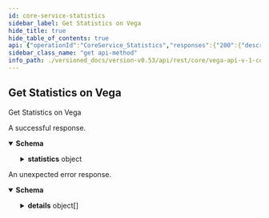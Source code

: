```yaml
---
id: core-service-statistics
sidebar_label: Get Statistics on Vega
hide_title: true
hide_table_of_contents: true
api: {"operationId":"CoreService_Statistics","responses":{"200":{"description":"A successful response.","content":{"application/json":{"schema":{"type":"object","properties":{"statistics":{"type":"object","properties":{"blockHeight":{"type":"string","format":"uint64","title":"Current block height as reported by the Vega blockchain"},"backlogLength":{"type":"string","format":"uint64","title":"Current backlog length (number of transactions) that are waiting to be included in a block"},"totalPeers":{"type":"string","format":"uint64","title":"Total number of connected peers to this node"},"genesisTime":{"type":"string","title":"Genesis block date and time formatted in ISO-8601 datetime format with nanosecond precision"},"currentTime":{"type":"string","title":"Current system date and time formatted in ISO-8601 datetime format with nanosecond precision"},"vegaTime":{"type":"string","title":"Current Vega date and time formatted in ISO-8601 datetime format with nanosecond precision"},"status":{"title":"Status of the connection to the Vega blockchain\n- See [`ChainStatus`](#vega.ChainStatus)","type":"string","enum":["CHAIN_STATUS_UNSPECIFIED","CHAIN_STATUS_DISCONNECTED","CHAIN_STATUS_REPLAYING","CHAIN_STATUS_CONNECTED"],"default":"CHAIN_STATUS_UNSPECIFIED","description":"- CHAIN_STATUS_UNSPECIFIED: Default value, always invalid\n - CHAIN_STATUS_DISCONNECTED: Blockchain is disconnected\n - CHAIN_STATUS_REPLAYING: Blockchain is replaying historic transactions\n - CHAIN_STATUS_CONNECTED: Blockchain is connected and receiving transactions"},"txPerBlock":{"type":"string","format":"uint64","title":"Transactions per block"},"averageTxBytes":{"type":"string","format":"uint64","title":"Average transaction size in bytes"},"averageOrdersPerBlock":{"type":"string","format":"uint64","title":"Average orders per block"},"tradesPerSecond":{"type":"string","format":"uint64","title":"Trades emitted per second"},"ordersPerSecond":{"type":"string","format":"uint64","title":"Orders processed per second"},"totalMarkets":{"type":"string","format":"uint64","title":"Total markets on this Vega network"},"totalAmendOrder":{"type":"string","format":"uint64","title":"Total number of order amendments since genesis (on all markets)"},"totalCancelOrder":{"type":"string","format":"uint64","title":"Total number of order cancellations since genesis (on all markets)"},"totalCreateOrder":{"type":"string","format":"uint64","title":"Total number of order submissions since genesis (on all markets)"},"totalOrders":{"type":"string","format":"uint64","title":"Total number of orders processed since genesis (on all markets)"},"totalTrades":{"type":"string","format":"uint64","title":"Total number of trades emitted since genesis (on all markets)"},"orderSubscriptions":{"type":"integer","format":"int64","title":"Current number of stream subscribers to order data"},"tradeSubscriptions":{"type":"integer","format":"int64","title":"Current number of stream subscribers to trade data"},"candleSubscriptions":{"type":"integer","format":"int64","title":"Current number of stream subscribers to candle-stick data"},"marketDepthSubscriptions":{"type":"integer","format":"int64","title":"Current number of stream subscribers to market depth data"},"positionsSubscriptions":{"type":"integer","format":"int64","title":"Current number of stream subscribers to positions data"},"accountSubscriptions":{"type":"integer","format":"int64","title":"Current number of stream subscribers to account data"},"marketDataSubscriptions":{"type":"integer","format":"int64","title":"Current number of stream subscribers to market data"},"appVersionHash":{"type":"string","title":"The version hash of the Vega node software"},"appVersion":{"type":"string","title":"The version of the Vega node software"},"chainVersion":{"type":"string","title":"The version of the underlying Vega blockchain"},"blockDuration":{"type":"string","format":"uint64","title":"Current block duration, in nanoseconds"},"uptime":{"type":"string","title":"Total uptime for this node formatted in ISO-8601 datetime format with nanosecond precision"},"chainId":{"type":"string","title":"Unique identifier for the underlying Vega blockchain"},"marketDepthUpdatesSubscriptions":{"type":"integer","format":"int64","title":"Current number of stream subscribers to market depth update data"},"blockHash":{"type":"string","title":"Current block hash"}},"title":"Vega domain specific statistics as reported by the node the caller is connected to"}}}}}},"default":{"description":"An unexpected error response.","content":{"application/json":{"schema":{"type":"object","properties":{"code":{"type":"integer","format":"int32"},"message":{"type":"string"},"details":{"type":"array","items":{"type":"object","properties":{"@type":{"type":"string"}},"additionalProperties":{}}}}}}}}},"tags":["CoreService"],"description":"Get Statistics on Vega","method":"get","path":"/statistics","info":{"title":"vega/api/v1/core.proto","version":"version not set"},"postman":{"name":"Get Statistics on Vega","description":{"type":"text/plain"},"url":{"path":["statistics"],"host":["{{baseUrl}}"],"query":[],"variable":[]},"header":[{"key":"Accept","value":"application/json"}],"method":"GET"}}
sidebar_class_name: "get api-method"
info_path: ./versioned_docs/version-v0.53/api/rest/core/vega-api-v-1-core-proto
---
```



## Get Statistics on Vega



Get Statistics on Vega

<div><ApiTabs><TabItem label={"200"} value={"200"}><div>

A successful response.

</div><div><MimeTabs groupId={"mime-type"}><TabItem label={"application/json"} value={"application/json"}><SchemaTabs groupId={"schema-tabs"}><TabItem label={"Schema"} value={"Schema"}><details style={{}} data-collapsed={false} open={true}><summary style={{"textAlign":"left"}}><strong>Schema</strong></summary><div style={{"textAlign":"left","marginLeft":"1rem"}}></div><ul style={{"marginLeft":"1rem"}}><SchemaItem collapsible={true} className={"schemaItem"}><details style={{}}><summary style={{}}><strong>statistics</strong><span style={{"opacity":"0.6"}}> object</span></summary><div style={{"marginLeft":"1rem"}}><SchemaItem collapsible={false} name={"blockHeight"} required={false} schemaDescription={undefined} schemaName={"uint64"} qualifierMessage={undefined} defaultValue={undefined}></SchemaItem><SchemaItem collapsible={false} name={"backlogLength"} required={false} schemaDescription={undefined} schemaName={"uint64"} qualifierMessage={undefined} defaultValue={undefined}></SchemaItem><SchemaItem collapsible={false} name={"totalPeers"} required={false} schemaDescription={undefined} schemaName={"uint64"} qualifierMessage={undefined} defaultValue={undefined}></SchemaItem><SchemaItem collapsible={false} name={"genesisTime"} required={false} schemaDescription={undefined} schemaName={"Genesis block date and time formatted in ISO-8601 datetime format with nanosecond precision"} qualifierMessage={undefined} defaultValue={undefined}></SchemaItem><SchemaItem collapsible={false} name={"currentTime"} required={false} schemaDescription={undefined} schemaName={"Current system date and time formatted in ISO-8601 datetime format with nanosecond precision"} qualifierMessage={undefined} defaultValue={undefined}></SchemaItem><SchemaItem collapsible={false} name={"vegaTime"} required={false} schemaDescription={undefined} schemaName={"Current Vega date and time formatted in ISO-8601 datetime format with nanosecond precision"} qualifierMessage={undefined} defaultValue={undefined}></SchemaItem><SchemaItem collapsible={false} name={"status"} required={false} schemaDescription={"- CHAIN_STATUS_UNSPECIFIED: Default value, always invalid\n - CHAIN_STATUS_DISCONNECTED: Blockchain is disconnected\n - CHAIN_STATUS_REPLAYING: Blockchain is replaying historic transactions\n - CHAIN_STATUS_CONNECTED: Blockchain is connected and receiving transactions"} schemaName={"Status of the connection to the Vega blockchain\n- See [`ChainStatus`](#vega.ChainStatus)"} qualifierMessage={"**Possible values:** [`CHAIN_STATUS_UNSPECIFIED`, `CHAIN_STATUS_DISCONNECTED`, `CHAIN_STATUS_REPLAYING`, `CHAIN_STATUS_CONNECTED`]"} defaultValue={"CHAIN_STATUS_UNSPECIFIED"}></SchemaItem><SchemaItem collapsible={false} name={"txPerBlock"} required={false} schemaDescription={undefined} schemaName={"uint64"} qualifierMessage={undefined} defaultValue={undefined}></SchemaItem><SchemaItem collapsible={false} name={"averageTxBytes"} required={false} schemaDescription={undefined} schemaName={"uint64"} qualifierMessage={undefined} defaultValue={undefined}></SchemaItem><SchemaItem collapsible={false} name={"averageOrdersPerBlock"} required={false} schemaDescription={undefined} schemaName={"uint64"} qualifierMessage={undefined} defaultValue={undefined}></SchemaItem><SchemaItem collapsible={false} name={"tradesPerSecond"} required={false} schemaDescription={undefined} schemaName={"uint64"} qualifierMessage={undefined} defaultValue={undefined}></SchemaItem><SchemaItem collapsible={false} name={"ordersPerSecond"} required={false} schemaDescription={undefined} schemaName={"uint64"} qualifierMessage={undefined} defaultValue={undefined}></SchemaItem><SchemaItem collapsible={false} name={"totalMarkets"} required={false} schemaDescription={undefined} schemaName={"uint64"} qualifierMessage={undefined} defaultValue={undefined}></SchemaItem><SchemaItem collapsible={false} name={"totalAmendOrder"} required={false} schemaDescription={undefined} schemaName={"uint64"} qualifierMessage={undefined} defaultValue={undefined}></SchemaItem><SchemaItem collapsible={false} name={"totalCancelOrder"} required={false} schemaDescription={undefined} schemaName={"uint64"} qualifierMessage={undefined} defaultValue={undefined}></SchemaItem><SchemaItem collapsible={false} name={"totalCreateOrder"} required={false} schemaDescription={undefined} schemaName={"uint64"} qualifierMessage={undefined} defaultValue={undefined}></SchemaItem><SchemaItem collapsible={false} name={"totalOrders"} required={false} schemaDescription={undefined} schemaName={"uint64"} qualifierMessage={undefined} defaultValue={undefined}></SchemaItem><SchemaItem collapsible={false} name={"totalTrades"} required={false} schemaDescription={undefined} schemaName={"uint64"} qualifierMessage={undefined} defaultValue={undefined}></SchemaItem><SchemaItem collapsible={false} name={"orderSubscriptions"} required={false} schemaDescription={undefined} schemaName={"int64"} qualifierMessage={undefined} defaultValue={undefined}></SchemaItem><SchemaItem collapsible={false} name={"tradeSubscriptions"} required={false} schemaDescription={undefined} schemaName={"int64"} qualifierMessage={undefined} defaultValue={undefined}></SchemaItem><SchemaItem collapsible={false} name={"candleSubscriptions"} required={false} schemaDescription={undefined} schemaName={"int64"} qualifierMessage={undefined} defaultValue={undefined}></SchemaItem><SchemaItem collapsible={false} name={"marketDepthSubscriptions"} required={false} schemaDescription={undefined} schemaName={"int64"} qualifierMessage={undefined} defaultValue={undefined}></SchemaItem><SchemaItem collapsible={false} name={"positionsSubscriptions"} required={false} schemaDescription={undefined} schemaName={"int64"} qualifierMessage={undefined} defaultValue={undefined}></SchemaItem><SchemaItem collapsible={false} name={"accountSubscriptions"} required={false} schemaDescription={undefined} schemaName={"int64"} qualifierMessage={undefined} defaultValue={undefined}></SchemaItem><SchemaItem collapsible={false} name={"marketDataSubscriptions"} required={false} schemaDescription={undefined} schemaName={"int64"} qualifierMessage={undefined} defaultValue={undefined}></SchemaItem><SchemaItem collapsible={false} name={"appVersionHash"} required={false} schemaDescription={undefined} schemaName={"The version hash of the Vega node software"} qualifierMessage={undefined} defaultValue={undefined}></SchemaItem><SchemaItem collapsible={false} name={"appVersion"} required={false} schemaDescription={undefined} schemaName={"The version of the Vega node software"} qualifierMessage={undefined} defaultValue={undefined}></SchemaItem><SchemaItem collapsible={false} name={"chainVersion"} required={false} schemaDescription={undefined} schemaName={"The version of the underlying Vega blockchain"} qualifierMessage={undefined} defaultValue={undefined}></SchemaItem><SchemaItem collapsible={false} name={"blockDuration"} required={false} schemaDescription={undefined} schemaName={"uint64"} qualifierMessage={undefined} defaultValue={undefined}></SchemaItem><SchemaItem collapsible={false} name={"uptime"} required={false} schemaDescription={undefined} schemaName={"Total uptime for this node formatted in ISO-8601 datetime format with nanosecond precision"} qualifierMessage={undefined} defaultValue={undefined}></SchemaItem><SchemaItem collapsible={false} name={"chainId"} required={false} schemaDescription={undefined} schemaName={"Unique identifier for the underlying Vega blockchain"} qualifierMessage={undefined} defaultValue={undefined}></SchemaItem><SchemaItem collapsible={false} name={"marketDepthUpdatesSubscriptions"} required={false} schemaDescription={undefined} schemaName={"int64"} qualifierMessage={undefined} defaultValue={undefined}></SchemaItem><SchemaItem collapsible={false} name={"blockHash"} required={false} schemaDescription={undefined} schemaName={"Current block hash"} qualifierMessage={undefined} defaultValue={undefined}></SchemaItem></div></details></SchemaItem></ul></details></TabItem><TabItem label={"Example (from schema)"} value={"Example (from schema)"}><ResponseSamples responseExample={"{\n  \"statistics\": {\n    \"blockHeight\": \"string\",\n    \"backlogLength\": \"string\",\n    \"totalPeers\": \"string\",\n    \"genesisTime\": \"string\",\n    \"currentTime\": \"string\",\n    \"vegaTime\": \"string\",\n    \"status\": \"CHAIN_STATUS_UNSPECIFIED\",\n    \"txPerBlock\": \"string\",\n    \"averageTxBytes\": \"string\",\n    \"averageOrdersPerBlock\": \"string\",\n    \"tradesPerSecond\": \"string\",\n    \"ordersPerSecond\": \"string\",\n    \"totalMarkets\": \"string\",\n    \"totalAmendOrder\": \"string\",\n    \"totalCancelOrder\": \"string\",\n    \"totalCreateOrder\": \"string\",\n    \"totalOrders\": \"string\",\n    \"totalTrades\": \"string\",\n    \"orderSubscriptions\": 0,\n    \"tradeSubscriptions\": 0,\n    \"candleSubscriptions\": 0,\n    \"marketDepthSubscriptions\": 0,\n    \"positionsSubscriptions\": 0,\n    \"accountSubscriptions\": 0,\n    \"marketDataSubscriptions\": 0,\n    \"appVersionHash\": \"string\",\n    \"appVersion\": \"string\",\n    \"chainVersion\": \"string\",\n    \"blockDuration\": \"string\",\n    \"uptime\": \"string\",\n    \"chainId\": \"string\",\n    \"marketDepthUpdatesSubscriptions\": 0,\n    \"blockHash\": \"string\"\n  }\n}"} language={"json"}></ResponseSamples></TabItem></SchemaTabs></TabItem></MimeTabs></div></TabItem><TabItem label={"default"} value={"default"}><div>

An unexpected error response.

</div><div><MimeTabs groupId={"mime-type"}><TabItem label={"application/json"} value={"application/json"}><SchemaTabs groupId={"schema-tabs"}><TabItem label={"Schema"} value={"Schema"}><details style={{}} data-collapsed={false} open={true}><summary style={{"textAlign":"left"}}><strong>Schema</strong></summary><div style={{"textAlign":"left","marginLeft":"1rem"}}></div><ul style={{"marginLeft":"1rem"}}><SchemaItem collapsible={false} name={"code"} required={false} schemaDescription={undefined} schemaName={"int32"} qualifierMessage={undefined} defaultValue={undefined}></SchemaItem><SchemaItem collapsible={false} name={"message"} required={false} schemaDescription={undefined} schemaName={"string"} qualifierMessage={undefined} defaultValue={undefined}></SchemaItem><SchemaItem collapsible={true} className={"schemaItem"}><details style={{}}><summary style={{}}><strong>details</strong><span style={{"opacity":"0.6"}}> object[]</span></summary><div style={{"marginLeft":"1rem"}}><SchemaItem collapsible={false} name={"@type"} required={false} schemaDescription={undefined} schemaName={"string"} qualifierMessage={undefined} defaultValue={undefined}></SchemaItem></div></details></SchemaItem></ul></details></TabItem><TabItem label={"Example (from schema)"} value={"Example (from schema)"}><ResponseSamples responseExample={"{\n  \"code\": 0,\n  \"message\": \"string\",\n  \"details\": [\n    {\n      \"@type\": \"string\"\n    }\n  ]\n}"} language={"json"}></ResponseSamples></TabItem></SchemaTabs></TabItem></MimeTabs></div></TabItem></ApiTabs></div>
      